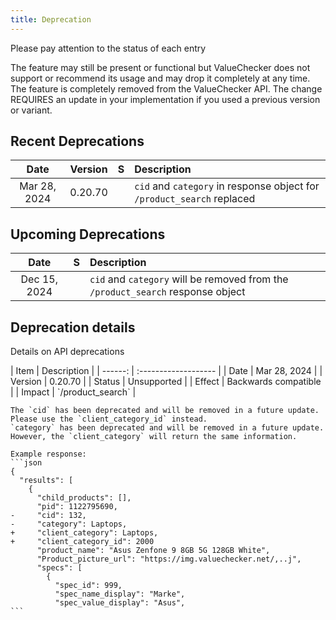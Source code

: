 ```yaml
---
title: Deprecation
---
```


<Warning>Please pay attention to the status of each entry</Warning>

<Card title="Unsupported" icon="handshake-slash" horizontal="true">
  The feature may still be present or functional but ValueChecker does not support or recommend its usage
  and may drop it completely at any time.
</Card>
<Card title="Removed" icon="square-minus" horizontal="true">
  The feature is completely removed from the ValueChecker API.
</Card>
<Card title="Breaking Change" icon="biohazard" horizontal="true">
  The change REQUIRES an update in your implementation if you used a previous version or variant.
</Card>

## <Icon icon="timeline" size={24} /> Recent Deprecations

|     Date     | Version |                     S                     | Description                                                            |
| :----------: | :-----: | :---------------------------------------: | :--------------------------------------------------------------------- |
| Mar 28, 2024 | 0.20.70 | <Icon icon="handshake-slash" size={12} /> | `cid` and `category` in response object for `/product_search` replaced |

## <Icon icon="calendar" size={24} /> Upcoming Deprecations

|     Date     |                   S                    | Description                                                                     |
| :----------: | :------------------------------------: | :------------------------------------------------------------------------------ |
| Dec 15, 2024 | <Icon icon="square-minus" size={12} /> | `cid` and `category` will be removed from the `/product_search` response object |

## <Icon icon="circle-info" size={24} /> Deprecation details

Details on API deprecations

<AccordionGroup>
  <Accordion
    title="`cid` and `category` in response object for `/product_search` replaced"
    icon="handshake-slash"
    defaultOpen="false"
    >
    |    Item | Description          |
    | ------: | :------------------- |
    |    Date | Mar 28, 2024         |
    | Version | 0.20.70              |
    |  Status | Unsupported          |
    |  Effect | Backwards compatible |
    |  Impact | `/product_search`    |

    The `cid` has been deprecated and will be removed in a future update. Please use the `client_category_id` instead.
    `category` has been deprecated and will be removed in a future update. However, the `client_category` will return the same information.

    Example response:
    ```json
    {
      "results": [
        {
          "child_products": [],
          "pid": 1122795690,
    -     "cid": 132,
    -     "category": Laptops,
    +     "client_category": Laptops,
    +     "client_category_id": 2000
          "product_name": "Asus Zenfone 9 8GB 5G 128GB White",
          "Product_picture_url": "https://img.valuechecker.net/,..j",
          "specs": [
            {
              "spec_id": 999,
              "spec_name_display": "Marke",
              "spec_value_display": "Asus",
    ```

  </Accordion>

</AccordionGroup>
